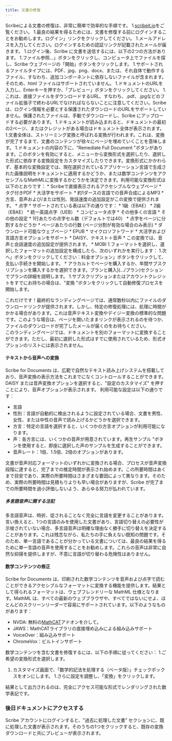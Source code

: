 ```yaml
---
title: 文書の修復
---
```



Scribeによる文書の修復は、非常に簡単で効率的な手順です。
1.[scribeit.io](https://scribeit.io)をご覧ください。
1.最良の結果を得るためには、文書を修復する前にログインすることをお勧めします。ログイン」リンクをクリックしてください。
    1.メールアドレスを入力してください。ログインするための認証リンクが記載されたメールが届きます。
1.ログイン後、Scribe に文書を送信するには、以下の2つの方法があります。
    1.ファイル参照...」ボタンをクリックし、コンピュータ上でファイルを探し、Scribe ウェブページの「開始」ボタンをクリックします。
        1.サポートされるファイルタイプには、PDF、jpg、png、docx、または、それ自体で動作するファイル、すなわち、追加コンポーネントに依存しないファイルが含まれます。そのため、html ファイルはサポートされていません。
    1.ドキュメントのURLを入力し、Enterキーを押すか、「プレビュー」ボタンをクリックしてください。
        1.これは、直接ファイルをダウンロードするURL、すなわち、.pdf、.jpgなどのファイル拡張子で終わるURLでなければならないことに注意してください。Scribeは、ログイン情報を必要とする保護されたダウンロードのURLをサポートしていません。保護されたファイルは、手動でダウンロードし、Scribe にアップロードする必要があります。
1.ドキュメントが読み込まれると、ドキュメントの最初の2ページ、またはクレジットがある場合はドキュメント全体が表示されます。
    1.文書全体は、ストリーミング変換と呼ばれる変換が行われます。これは、変換が完了するまで、文書のコンテンツが徐々にページを埋めていくことを意味します。
1.ドキュメントの内容の下に、"Remediate Full Document "ボタンがあります。このボタンを有効にすると、メニューから変換形式を選択したり、選択した形式に依存する変換設定をカスタマイズしたりできます。変換形式にかかわらず、基本的な変換設定では、現在選択されているアプリケーション言語で生成された画像説明をドキュメントに適用するかどうか、または数学コンテンツをアクセシブルなMathMLに変換するかどうかを決定できます。利用可能な変換形式は以下のとおりです：
    * Scribeで直接表示されるアクセシブルなウェブページ
    * タグ付きPDF
        * 大活字をサポート
    * 約1ダースの言語での音声合成によるMP3
        * 方言、音声および/または性別、発話速度の追加設定がこの変換で提供されます。
    * 点字
        * サポートされている表は以下の通りです：
            * 1級（EBAE）
            * 2級（EBAE）
            * 統一英語点字（UEB）
            * コンピュータ点字
            * その他多くの言語
        * その他の設定
            * 1行あたりの点字セル数（デフォルトでは40）
            * 点字をページに分割するかどうか
                * ページあたりの行数 (ページ分割が有効な場合のみ表示)
    * ダウンロード可能なウェブページ
    * EPUB
    * マイクロソフトワード
        * 大活字および言語方言オプションをサポート
    * DAISY、テキスト＋音声
        * この変換では、音声と会話速度の追加設定が提供されます。
    * MOBI
1.フォーマットを選択し、選択したフォーマットの追加設定を構成したら、次のいずれかを実行します：
    1.次へ」ボタンをクリックしてください：料金オプション」ボタンをクリックして、支払い手続きを開始します。
        * アラカルトでページを購入するか、年間サブスクリプションを購入するかを選択できます。プランと購入](.../プラン)セクションでプランの詳細を説明します。
    1.サブスクリプションまたはアカウントクレジットをすでにお持ちの場合は、"変換 "ボタンをクリックして自動修復プロセスを開始します。 

これだけです！最終的なランディングページでは、通常数秒以内にファイルのダウンロードリンクが提供されます。しかし、特定の修復処理には、処理に時間がかかる場合があります。これは音声テキスト変換やデイジー変換の標準的な問題です。このような場合は、ページを開いたままリンクが表示されるのを待つか、ファイルのダウンロードが完了したメールが届くのをお待ちください。  
このランディングページでは、ドキュメントを別のフォーマットに変換することができます。ただし、最初に選択した形式はすでに使用されているため、形式オプションのリストには表示されません。

#### テキストから音声への変換

Scribe for Documents は、広範で自然なテキスト読み上げシステムを搭載しており、音声変換の表示方法をこれまでになくコントロールすることができます。DAISY または音声変換オプションを選択すると、"設定のカスタマイズ" を押すことにより、音声オプションが表示されます。
利用可能な設定は以下の通りです：
* 言語
* 性別：言語が自動的に検出されるように設定されている場合、文書を男性、女性、または中性の音声で読み上げるかどうかを選択できます。
* 方言：特定の言語を選択すると、いくつかの方言オプションが利用可能になります。
* 声：各方言には、いくつかの音声が用意されています。再生サンプル "ボタンを使用すると、即座に選択した声のサンプルを生成することができます。
* 音声レート：1倍、1.5倍、2倍のオプションがあります。

文書が音声対応フォーマットのいずれかに変換される場合、プロセスが音声変換段階に達すると、完了までの推定時間が表示され始めます。この所要時間はあくまで目安であり、実際の所要時間はさまざまな要因によって異なります。そのため、実際の所要時間は見積もりよりも早い場合がありますが、Scribe が完了までの所要時間を過小評価しないよう、あらゆる努力が払われています。

##### 多言語音声に関する注記

多言語音声は、時折、促されることなく完全に言語を変更することがあります。言い換えると、1つの言語のみを使用した文書があり、言語切り替えの必要性が示唆されていない場合、多言語音声は明確な理由なく勝手に切り替えを決定することがあります。これは残念ながら、私たちの手に負えない既知の問題です。そのため、単一言語であることが分かっている文書については、最良の結果を得るために単一言語の音声を使用することをお勧めします。これらの音声は非常に自然な抑揚を提供しますが、不意に言語が切り替わる危険性はありません。

#### 数学コンテンツの修正

Scribe for Documents は、印刷された数学コンテンツを音声および点字で読むことができるアクセシブルなフォーマットに変換する機能を提供します。結果として得られるフォーマットは、ウェブフレンドリーな MathML 仕様となります。MathML は、すべての最新のウェブブラウザや、すべてではないにせよ、ほとんどのスクリーンリーダーで容易にサポートされています。以下のようなものがあります：
* NVDA: 無料の[MathCAT](https://addons.nvda-project.org/addons/MathCAT.en.html)アドオンを介して。
* JAWS：MathCATライブラリの直接埋め込みによる組み込みサポート
* VoiceOver：組み込みサポート
* ChromeVox：ビルトインサポート

数学コンテンツを含む文書を修復するには、以下の手順に従ってください：
1.ご希望の変換形式を選択します。
1. カスタマイズ画面で、「数学的記法を処理する（ベータ版）」チェックボックスをオンにします。
1.さらに設定を調整し、「変換」をクリックします。

結果として出力されるのは、完全にアクセス可能な形式でレンダリングされた数学表記です。

### 後日ドキュメントにアクセスする

Scribe アカウントにログインすると、"過去に処理した文書" セクションに、既に処理した文書が表示されます。そのうちの1つをクリックすると、既存の変換ダウンロードと共にプレビューが表示されます。
